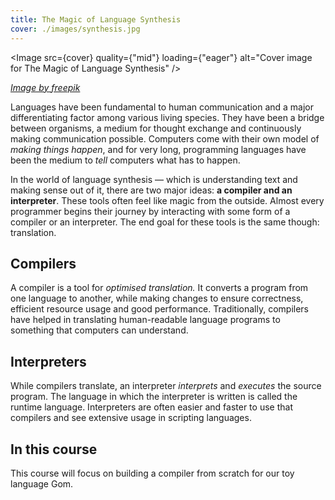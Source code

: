 ```yaml
---
title: The Magic of Language Synthesis
cover: ./images/synthesis.jpg
---
```



<Image
  src={cover}
  quality={"mid"}
  loading={"eager"}
  alt="Cover image for The Magic of Language Synthesis"
/>

[_Image by freepik_](https://www.freepik.com/free-photo/blue-pink-swirls-oily-paint-texture_6446955.htm#fromView=search&page=1&position=11&uuid=c2a145ed-3420-4ef3-8852-e997364dd32c)

Languages have been fundamental to human communication and a major differentiating factor among various living species. They have been a bridge between organisms, a medium for thought exchange and continuously making communication possible. Computers come with their own model of _making things happen_, and for very long, programming languages have been the medium to _tell_ computers what has to happen.

In the world of language synthesis — which is understanding text and making sense out of it, there are two major ideas: **a compiler and an interpreter**. These tools often feel like magic from the outside. Almost every programmer begins their journey by interacting with some form of a compiler or an interpreter. The end goal for these tools is the same though: translation.

## Compilers

A compiler is a tool for _optimised translation._ It converts a program from one language to another, while making changes to ensure correctness, efficient resource usage and good performance. Traditionally, compilers have helped in translating human-readable language programs to something that computers can understand.

## Interpreters

While compilers translate, an interpreter _interprets_ and _executes_ the source program. The language in which the interpreter is written is called the runtime language. Interpreters are often easier and faster to use that compilers and see extensive usage in scripting languages.

## In this course

This course will focus on building a compiler from scratch for our toy language Gom.
